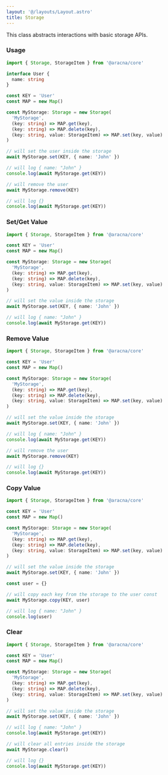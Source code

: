 ```yaml
---
layout: '@/layouts/Layout.astro'
title: Storage
---
```


This class abstracts interactions with basic storage APIs.

### Usage

```ts
import { Storage, StorageItem } from '@aracna/core'

interface User {
  name: string
}

const KEY = 'User'
const MAP = new Map()

const MyStorage: Storage = new Storage(
  'MyStorage',
  (key: string) => MAP.get(key),
  (key: string) => MAP.delete(key),
  (key: string, value: StorageItem) => MAP.set(key, value)
)

// will set the user inside the storage
await MyStorage.set(KEY, { name: 'John' })

// will log { name: "John" }
console.log(await MyStorage.get(KEY))

// will remove the user
await MyStorage.remove(KEY)

// will log {}
console.log(await MyStorage.get(KEY))
```

### Set/Get Value

```ts
import { Storage, StorageItem } from '@aracna/core'

const KEY = 'User'
const MAP = new Map()

const MyStorage: Storage = new Storage(
  'MyStorage',
  (key: string) => MAP.get(key),
  (key: string) => MAP.delete(key),
  (key: string, value: StorageItem) => MAP.set(key, value)
)

// will set the value inside the storage
await MyStorage.set(KEY, { name: 'John' })

// will log { name: "John" }
console.log(await MyStorage.get(KEY))
```

### Remove Value

```ts
import { Storage, StorageItem } from '@aracna/core'

const KEY = 'User'
const MAP = new Map()

const MyStorage: Storage = new Storage(
  'MyStorage',
  (key: string) => MAP.get(key),
  (key: string) => MAP.delete(key),
  (key: string, value: StorageItem) => MAP.set(key, value)
)

// will set the value inside the storage
await MyStorage.set(KEY, { name: 'John' })

// will log { name: "John" }
console.log(await MyStorage.get(KEY))

// will remove the user
await MyStorage.remove(KEY)

// will log {}
console.log(await MyStorage.get(KEY))
```

### Copy Value

```ts
import { Storage, StorageItem } from '@aracna/core'

const KEY = 'User'
const MAP = new Map()

const MyStorage: Storage = new Storage(
  'MyStorage',
  (key: string) => MAP.get(key),
  (key: string) => MAP.delete(key),
  (key: string, value: StorageItem) => MAP.set(key, value)
)

// will set the value inside the storage
await MyStorage.set(KEY, { name: 'John' })

const user = {}

// will copy each key from the storage to the user const
await MyStorage.copy(KEY, user)

// will log { name: "John" }
console.log(user)
```

### Clear

```ts
import { Storage, StorageItem } from '@aracna/core'

const KEY = 'User'
const MAP = new Map()

const MyStorage: Storage = new Storage(
  'MyStorage',
  (key: string) => MAP.get(key),
  (key: string) => MAP.delete(key),
  (key: string, value: StorageItem) => MAP.set(key, value)
)

// will set the value inside the storage
await MyStorage.set(KEY, { name: 'John' })

// will log { name: "John" }
console.log(await MyStorage.get(KEY))

// will clear all entries inside the storage
await MyStorage.clear()

// will log {}
console.log(await MyStorage.get(KEY))
```
